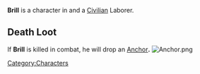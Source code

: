 {{Character
| race = Jarackle
| location = Havaria - Murder Bay
| faction = civilian
| title = Laborer
}}

{{quote|You wouldn't want Brill's job. But then, neither does Brill.|Brill's Compendium Description}}'''Brill''' is a character in {{Gamename}} and a [[Civilian]] Laborer.

== Death Loot ==
If '''Brill''' is killed in combat, he will drop an [[Anchor]]'''.'''
[[File:Anchor.png|none|thumb]]
<br />
[[Category:Characters]]